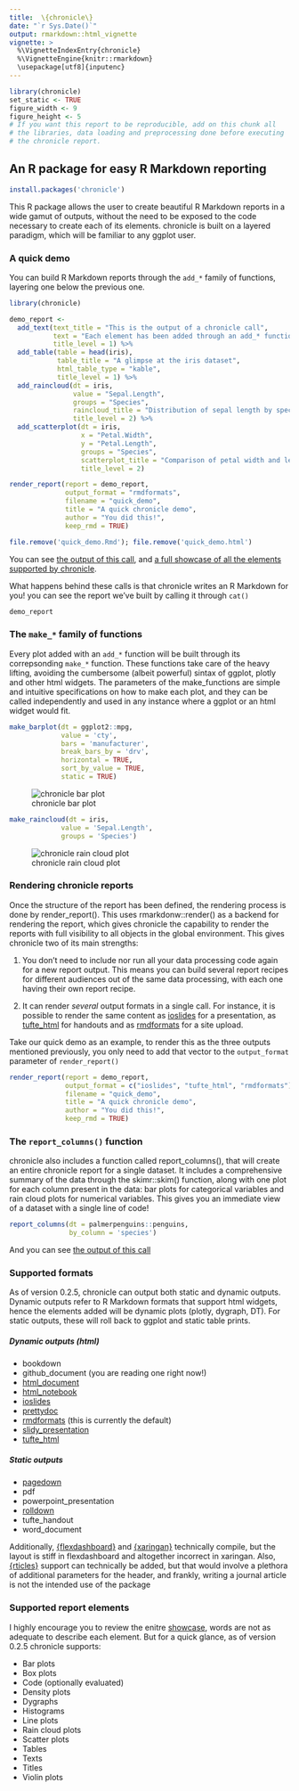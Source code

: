 ```yaml
---
title:  \{chronicle\}
date: "`r Sys.Date()`"
output: rmarkdown::html_vignette
vignette: >
  %\VignetteIndexEntry{chronicle}
  %\VignetteEngine{knitr::rmarkdown}
  \usepackage[utf8]{inputenc}
---
```



```r
library(chronicle)
set_static <- TRUE
figure_width <- 9
figure_height <- 5
# If you want this report to be reproducible, add on this chunk all
# the libraries, data loading and preprocessing done before executing
# the chronicle report.
```


## An R package for easy R Markdown reporting
```r
install.packages('chronicle')
```

This R package allows the user to create beautiful R Markdown
reports in a wide gamut of outputs, without the need to be exposed to the code
necessary to create each of its elements. chronicle is built on a layered
paradigm, which will be familiar to any ggplot user.

### A quick demo

You can build R Markdown reports through the `add_*` family
           of functions, layering one below the previous one.
```r

library(chronicle)

demo_report <-
  add_text(text_title = "This is the output of a chronicle call",
           text = "Each element has been added through an add_* function.",
           title_level = 1) %>%
  add_table(table = head(iris),
            table_title = "A glimpse at the iris dataset",
            html_table_type = "kable",
            title_level = 1) %>%
  add_raincloud(dt = iris,
                value = "Sepal.Length",
                groups = "Species",
                raincloud_title = "Distribution of sepal length by species",
                title_level = 2) %>%
  add_scatterplot(dt = iris,
                  x = "Petal.Width",
                  y = "Petal.Length",
                  groups = "Species",
                  scatterplot_title = "Comparison of petal width and length",
                  title_level = 2)

render_report(report = demo_report,
              output_format = "rmdformats",
              filename = "quick_demo",
              title = "A quick chronicle demo",
              author = "You did this!",
              keep_rmd = TRUE)
```
```r
file.remove('quick_demo.Rmd'); file.remove('quick_demo.html')
```

You can see
[the output of this call](https://pheymanss.github.io/chronicle-demos/quick_demo), and
[a full showcase of all the elements supported by chronicle](https://pheymanss.github.io/chronicle-demos/showcase).

What happens behind these calls is that chronicle writes an R Markdown for you!
you can see the report we've built by calling it through `cat()`
```r
demo_report
```

### The `make_*` family of functions

Every plot added with an `add_*` function will be built through its
correpsonding `make_*` function. These functions take care of the heavy lifting,
avoiding the cumbersome (albeit powerful) sintax of ggplot, plotly and other
html widgets. The parameters of the make_functions are simple and intuitive
specifications on how to make each plot, and they can be called independently
and used in any instance where a ggplot or an html widget would fit.
```r
make_barplot(dt = ggplot2::mpg,
             value = 'cty',
             bars = 'manufacturer',
             break_bars_by = 'drv',
             horizontal = TRUE,
             sort_by_value = TRUE,
             static = TRUE)
```

![chronicle bar plot](https://raw.githubusercontent.com/pheymanss/chronicle/master/readme1.png)
```r
make_raincloud(dt = iris,
             value = 'Sepal.Length',
             groups = 'Species')
```

![chronicle rain cloud plot](https://raw.githubusercontent.com/pheymanss/chronicle/master/readme2.png)

### Rendering chronicle reports


Once the structure of the report has been defined, the rendering process is done
by render_report(). This uses rmarkdonw::render() as a backend for rendering the
report, which gives chronicle the capability to render the reports with full
visibility to all objects in the global environment. This gives chronicle two of
its main strengths:

1. You don't need to include nor run all your data processing code again for a
new report output. This means you can build several report recipes for different
audiences out of the same data processing, with each one having their own report
recipe.

2. It can render *several* output formats in a single call. For instance, it is
possible to render the same content as
[ioslides](https://garrettgman.github.io/rmarkdown/ioslides_presentation_format.html)
for a presentation, as [tufte_html](https://rstudio.github.io/tufte/) for handouts
and as [rmdformats](https://github.com/juba/rmdformats) for a site upload.


Take our quick demo as an example, to render this as the three outputs
mentioned previously, you only need to add that vector to the `output_format`
parameter of `render_report()`
```r

render_report(report = demo_report,
              output_format = c("ioslides", "tufte_html", "rmdformats"),
              filename = "quick_demo",
              title = "A quick chronicle demo",
              author = "You did this!",
              keep_rmd = TRUE)
```

### The `report_columns()` function

chronicle also includes a function called report_columns(),
that will create an entire chronicle report for a single dataset. It includes a
comprehensive summary of the data through the skimr::skim() function, along with
one plot for each column present in the data: bar plots for categorical variables
and rain cloud plots for numerical variables. This gives you an immediate view of
a dataset with a single line of code!
```r
report_columns(dt = palmerpenguins::penguins,
               by_column = 'species')
```

And you can see
[the output of this call](https://pheymanss.github.io/chronicle-demos/report_columns)

### Supported formats

As of version 0.2.5, chronicle can output both static and dynamic
outputs. Dynamic outputs refer to R Markdown formats that support html
widgets, hence the elements added will be dynamic plots (plotly,
dygraph, DT). For static outputs, these will roll back to ggplot and
static table prints.

##### Dynamic outputs (html)



-   bookdown
-   github_document (you are reading one right now!)
-   [html_document](https://pheymanss.github.io/chronicle-demos/outputs/output_html_document)
-   [html_notebook](https://pheymanss.github.io/chronicle-demos/outputs/output_html_notebook.nb.html)
-   [ioslides](https://pheymanss.github.io/chronicle-demos/outputs/output_ioslides)
-   [prettydoc](https://pheymanss.github.io/chronicle-demos/outputs/output_prettydoc)
-   [rmdformats](https://pheymanss.github.io/chronicle-demos/outputs/output_rmdformats) (this is currently the default)
-   [slidy_presentation](https://pheymanss.github.io/chronicle-demos/outputs/output_slidy_presentation)
-   [tufte_html](https://pheymanss.github.io/chronicle-demos/outputs/output_tufte_html)

##### Static outputs 



-   [pagedown](https://pheymanss.github.io/chronicle-demos/outputs/output_pagedown)
-   pdf
-   powerpoint_presentation
-   [rolldown](https://pheymanss.github.io/chronicle-demos/outputs/output_rolldown)
-   tufte_handout
-   word_document

Additionally, [\{flexdashboard\}](https://pkgs.rstudio.com/flexdashboard/)
and [\{xaringan\}](https://slides.yihui.org/xaringan/#1) technically compile,
but the layout is stiff in flexdashboard and altogether incorrect in xaringan. Also,
[\{rticles\}](https://github.com/rstudio/rticles) support can technically be
added, but that would involve a plethora of additional parameters for the header,
and frankly, writing a journal article is not the intended use of the package

### Supported report elements

I highly encourage
  you to review the enitre
[showcase](https://pheymanss.github.io/chronicle-demos/showcase), words are not
as adequate to describe each element. But for a quick glance, as of version 0.2.5
chronicle supports:

-   Bar plots
-   Box plots
-   Code (optionally evaluated)
-   Density plots
-   Dygraphs
-   Histograms
-   Line plots
-   Rain cloud plots
-   Scatter plots
-   Tables
-   Texts
-   Titles
-   Violin plots
